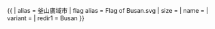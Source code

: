 {{ {{{1<noinclude>|country showdata</noinclude>}}}
| alias = 釜山廣域市
| flag alias = Flag of Busan.svg
| size = {{{size|}}}
| name = {{{name|}}}
| variant = {{{variant|}}}
| redir1 = Busan
}}